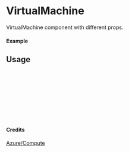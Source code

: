 
<Meta of={VirtualMachine} title="Azure/Compute/VirtualMachine" />

# VirtualMachine

VirtualMachine component with different props.

#### Example

<Canvas of={VirtualMachine.Primary} />

## Usage

```ts
import { VirtualMachine } from "yadl-ui";

const Example = () => {
  return (
      <VirtualMachine />
  );
};

export default Example;
```

#### Credits
[Azure/Compute](https://learn.microsoft.com/en-us/azure/architecture/icons/)
